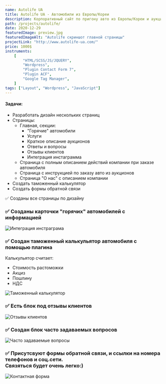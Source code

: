 ```yaml
---
name: Autolife UA
title: Autolife UA - Автомобили из Европы/Кореи
description: Корпоративный сайт по пригону авто из Европы/Кореи и аукционов в Украину.
path: /projects/autolife/
date: 2020-12-29
featuredImage: preview.jpg
featuredImageAlt: "Autolife скриншот главной страницы"
projectLink: "http://www.autolife-ua.com/"
price: 1000$
instruments:
    [
        "HTML/SCSS/JS/JQUERY",
        "Wordpress",
        "Plugin Contact Form 7",
        "Plugin ACF",
        "Google Tag Manager",
    ]
tags: ["Layout", "Wordpress", "JavaScript"]
---
```


#### Задачи:

-   Разработать дизайн нескольких страниц
-   Страницы:
    -   Главная, секции:
        -   "Горячие" автомобили
        -   Услуги
        -   Краткое описание аукционов
        -   Ответы и вопросы
        -   Отзывы клиентов
        -   Интеграция инстаграмма
    -   Страница с полным описанием действий компании при заказе автомобиля
    -   Страница с инструкцией по заказу авто из аукционов
    -   Страница "О нас" с описанием компании
-   Создать таможенный калькулятор
-   Создать формы обратной связи

✅ Созданы все страницы по дизайну

### ✅ Созданы карточки "горячих" автомобилей с информацией

![Интеграция инстраграма](cards.jpg)

### ✅ Создан таможенный калькульятор автомобиля с помощью плагина

Калькульятор считает:

-   Стоимость растоможки
-   Акциз
-   Пошлину
-   НДС

![Таможенный калькулятор](calc.jpg)

### ✅ Есть блок под отзывы клиентов

![Отзывы клиентов](reviews.gif)

### ✅ Создан блок часто задаваемых вопросов

![Часто задаваемые вопросы](faq.jpg)

### ✅ Присутсвуют формы обратной связи, и ссылки на номера телефонов и соц.сети. <br/> Связяться будет очень легко:)

![Контактная форма](contact-form.jpg)
